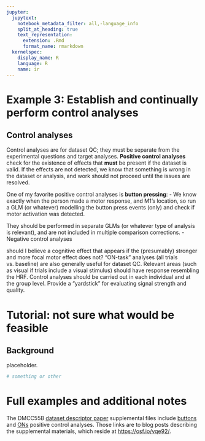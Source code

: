 ---
jupyter:
  jupytext:
    notebook_metadata_filter: all,-language_info
    split_at_heading: true
    text_representation:
      extension: .Rmd
      format_name: rmarkdown
  kernelspec:
    display_name: R
    language: R
    name: ir
---


# Example 3: Establish and continually perform control analyses
## Control analyses
Control analyses are for dataset QC; they must be separate from the experimental questions and target analyses. **Positive control analyses** check for the existence of effects that **must** be present if the dataset is valid. If the effects are not detected, we know that something is wrong in the dataset or analysis, and work should not proceed until the issues are resolved.

One of my favorite positive control analyses is **button pressing**: 
- We know exactly when the person made a motor response, and M1's location, so run a GLM (or whatever) modelling the button press events (only) and check if motor activation was detected.

They should be performed in separate GLMs (or whatever type of analysis is relevant), and are not included in multiple comparison corrections.
- Negative control analyses

 should I believe a cognitive effect that appears if the (presumably) stronger and more focal motor effect does not?
"ON-task" analyses (all trials vs. baseline) are also generally useful for dataset QC.
Relevant areas (such as visual if trials include a visual stimulus) should have response resembling the HRF.
Control analyses should be carried out in each individual and at the group level.
Provide a "yardstick" for evaluating signal strength and quality.

# Tutorial: not sure what would be feasible
## Background
placeholder.


```{r}

# something or other


```

# Full examples and additional notes
The DMCC55B [dataset descriptor paper](https://doi.org/10.1038/s41597-022-01226-4) supplemental files include [buttons](https://mvpa.blogspot.com/2021/06/dmcc55b-supplemental-as-tutorial_24.html) and [ONs](https://mvpa.blogspot.com/2021/06/dmcc55b-supplemental-as-tutorial_29.html) positive control analyses. Those links are to blog posts describing the supplemental materials, which reside at <https://osf.io/vqe92/>.
